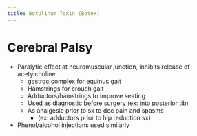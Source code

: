 ```yaml
---
title: Botulinum Toxin (Botox)
---
```





# Cerebral Palsy

- Paralytic effect at neuromuscular junction,
inhibits release of acetylcholine
    - gastroc complex for equinus gait
    - Hamstrings for crouch gait
    - Adductors/hamstrings to improve seating
    - Used as diagnostic before surgery (ex: into posterior tib)
    - As analgesic prior to sx to dec pain and spasms
        - (ex: adductors prior to hip reduction sx)
- Phenol/alcohol injections used similarly